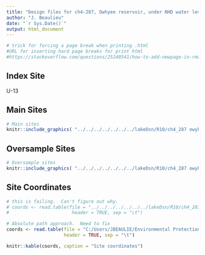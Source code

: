 ```yaml
---
title: "Design files for ch4-287, Owhyee reservoir, under NHD water levels"
author: "J. Beaulieu"
date: "`r Sys.Date()`"
output: html_document
---
```


```r
# trick for forcing a page break when printing .html
#URL for inserting hard page breaks for print html
#https://stackoverflow.com/questions/25240541/how-to-add-newpage-in-rmarkdown-in-a-smart-way
```

## Index Site
U-13

## Main Sites
```r
# Main sites
knitr::include_graphics( "../../../../../../../lakeDsn/R10/ch4_287 owyhee/ch4_287_original/287_originalMain.png")
```
<P style="page-break-before: always">
  
  

## Oversample Sites
```r
# Oversample sites
knitr::include_graphics( "../../../../../../../lakeDsn/R10/ch4_287 owyhee/ch4_287_original/287_originalOver.png")
```

<P style="page-break-before: always">
## Site Coordinates
```r
# this is failing.  Can't figure out why.
# coords <- read.table(file = "../../../../../../../lakeDsn/R10/ch4_287 owyhee/ch4_287_original/ch4_287_originalSites.txt",
#                       header = TRUE, sep = "\t")

# Absolute path approach.  Need to fix
coords <- read.table(file = "C:/Users/JBEAULIE/Environmental Protection Agency (EPA)/SuRGE Survey of Reservoir Greenhouse gas Emissions - Documents/lakeDsn/R10/ch4_287 owyhee/ch4_287_original/ch4_287_originalSites.txt",
                     header = TRUE, sep = "\t")

knitr::kable(coords, caption = "Site coordinates")
```